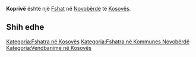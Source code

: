 {{Fshat në Kosovës
 | Emri                = Koprivë
| sqi_N_name = Koprivë
| sqi_N_FULL_NAME_RO = Koprivë
| sqi_N_FULL_NAME_ND_RO = Koprive
| sqi_N_SORT_NAME_RG = KOPRIVE
| sqi_N_FULL_NAME_RG = Koprivë
| sqi_N_FULL_NAME_ND_RG = Koprive
| srp_N_name = Kopriva
| srp_N_FULL_NAME_RO = Kopriva
| srp_N_FULL_NAME_ND_RO = Kopriva
| srp_N_SORT_NAME_RG = KOPRIVA
| srp_N_FULL_NAME_RG = Kopriva
| srp_N_FULL_NAME_ND_RG = Kopriva
| srp_NS_name = Коприва
| srp_NS_FULL_NAME_RO = Коприва
| srp_NS_FULL_NAME_ND_RO = Коприва
| srp_NS_SORT_NAME_RG = КОПРИВА
| srp_NS_FULL_NAME_RG = Коприва
| srp_NS_FULL_NAME_ND_RG = Коприва

 | Emri (Rasa dhanore) = 
 | Figura              = 
 | Shteti              = Kosovo
 | Komuna              = Novobërdë
 | Kodi postar         = 
 | Sipërfaqja          = 

 | Popullsia           = 

 | Regj. i popullsisë  = 
 | Dend. e popullsisë  = 
 | Faqja zyrtare       = 
 <!--- Koordinatat ----> 
 | Gjerësia            = 42.854167
 | Gjatësia            = 20.791944
 | Lartësia            = 
}}
'''Koprivë''' është një [[Fshat]] në [[Novobërdë]] të [[Kosovës]].

<!-- == Gjeografia == -->
<!-- == Historia == -->
<!-- == Demografia == -->
== Shih edhe ==
{{Komuna Novobërdë}}
{{Kosovo-Administrata-Cung}}

[[Kategoria:Fshatra në Kosovës]]
[[Kategoria:Fshatra në Kommunes Novobërdë]]
[[Kategoria:Vendbanime në Kosovës]]